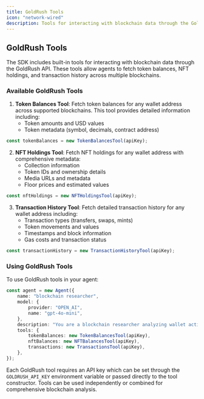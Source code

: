 ```yaml
---
title: GoldRush Tools
icon: "network-wired"
description: Tools for interacting with blockchain data through the GoldRush API.
---
```


## GoldRush Tools

The SDK includes built-in tools for interacting with blockchain data through the GoldRush API. These tools allow agents to fetch token balances, NFT holdings, and transaction history across multiple blockchains.

### Available GoldRush Tools

1. **Token Balances Tool**: Fetch token balances for any wallet address across supported blockchains. This tool provides detailed information including:
    - Token amounts and USD values
    - Token metadata (symbol, decimals, contract address)

```typescript
const tokenBalances = new TokenBalancesTool(apiKey);
```

2. **NFT Holdings Tool**: Fetch NFT holdings for any wallet address with comprehensive metadata:
    - Collection information
    - Token IDs and ownership details
    - Media URLs and metadata
    - Floor prices and estimated values

```typescript
const nftHoldings = new NFTHoldingsTool(apiKey);
```

3. **Transaction History Tool**: Fetch detailed transaction history for any wallet address including:
    - Transaction types (transfers, swaps, mints)
    - Token movements and values
    - Timestamps and block information
    - Gas costs and transaction status

```typescript
const transactionHistory = new TransactionHistoryTool(apiKey);
```

### Using GoldRush Tools

To use GoldRush tools in your agent:

```typescript
const agent = new Agent({
    name: "blockchain researcher",
    model: {
        provider: "OPEN_AI",
        name: "gpt-4o-mini",
    },
    description: "You are a blockchain researcher analyzing wallet activities.",
    tools: {
        tokenBalances: new TokenBalancesTool(apiKey),
        nftBalances: new NFTBalancesTool(apiKey),
        transactions: new TransactionsTool(apiKey),
    },
});
```

Each GoldRush tool requires an API key which can be set through the `GOLDRUSH_API_KEY` environment variable or passed directly to the tool constructor. Tools can be used independently or combined for comprehensive blockchain analysis.
